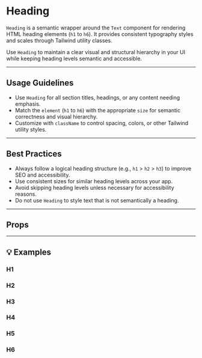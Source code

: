 
<Meta of={HeadingStories} />

# Heading

`Heading` is a semantic wrapper around the `Text` component for rendering HTML heading elements (`h1` to `h6`). It provides consistent typography styles and scales through Tailwind utility classes.

Use `Heading` to maintain a clear visual and structural hierarchy in your UI while keeping heading levels semantic and accessible.

---

## Usage Guidelines

- Use `Heading` for all section titles, headings, or any content needing emphasis.
- Match the `element` (`h1` to `h6`) with the appropriate `size` for semantic correctness and visual hierarchy.
- Customize with `className` to control spacing, colors, or other Tailwind utility styles.

---

## Best Practices

- Always follow a logical heading structure (e.g., `h1` > `h2` > `h3`) to improve SEO and accessibility.
- Use consistent sizes for similar heading levels across your app.
- Avoid skipping heading levels unless necessary for accessibility reasons.
- Do not use `Heading` to style text that is not semantically a heading.

---

## Props

<Controls of={HeadingStories.H1} />

---

## 💡 Examples

### H1

<Story of={HeadingStories.H1} />

### H2

<Story of={HeadingStories.H2} />

### H3

<Story of={HeadingStories.H3} />

### H4

<Story of={HeadingStories.H4} />

### H5

<Story of={HeadingStories.H5} />

### H6

<Story of={HeadingStories.H6} />
